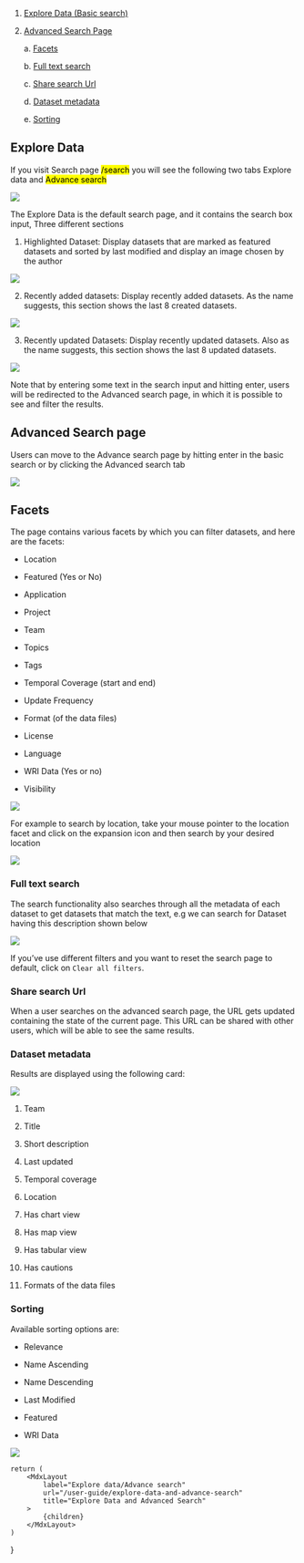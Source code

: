 
1. [Explore Data (Basic search)](#Explore-Data)
2. [Advanced Search Page](#Advanced-Search-Page)

    a. [Facets](#Facets)

    b. [Full text search](#Full-text-search)

    c. [Share search Url](#Share-search-Url)

    d. [Dataset metadata](#Dataset-metadata)

    e. [Sorting](#Sorting)

## Explore Data

If you visit Search page <mark>/search</mark> you will see the following two tabs Explore data and <mark>Advance search</mark>

<img src="/images/user-guide/explore1.png" />

The Explore Data is the default search page, and it contains the search box input, Three different sections

1. Highlighted Dataset: Display datasets that are marked as featured datasets and sorted by last modified and display an image chosen by the author

<img src="/images/user-guide/explore2.png" />

2. Recently added datasets: Display recently added datasets. As the name suggests, this section shows the last 8 created datasets.

<img src="/images/user-guide/explore3.png" />

3. Recently updated Datasets: Display recently updated datasets. Also as the name suggests, this section shows the last 8 updated datasets.

<img src="/images/user-guide/explore4.png" />

Note that by entering some text in the search input and hitting enter, users will be redirected to the Advanced search page, in which it is possible to see and filter the results.

## Advanced Search page

Users can move to the Advance search page by hitting enter in the basic search or by clicking the Advanced search tab

<img src="/images/user-guide/explore5.png" />

## Facets

The page contains various facets by which you can filter datasets, and here are the facets:

-   Location

-   Featured (Yes or No)

-   Application

-   Project

-   Team

-   Topics

-   Tags

-   Temporal Coverage (start and end)

-   Update Frequency

-   Format (of the data files)

-   License

-   Language

-   WRI Data (Yes or no)

-   Visibility

<img src="/images/user-guide/explore6.png" />

For example to search by location, take your mouse pointer to the location facet and click on the expansion icon and then search by your desired location

<img src="/images/user-guide/explore7.png" />

### Full text search

The search functionality also searches through all the metadata of each dataset to get datasets that match the text, e.g we can search for Dataset having this description shown below

<img src="/images/user-guide/explore8.png" />

If you’ve use different filters and you want to reset the search page to default, click on `Clear all filters`.

### Share search Url

When a user searches on the advanced search page, the URL gets updated containing the state of the current page. This URL can be shared with other users, which will be able to see the same results.

### Dataset metadata

Results are displayed using the following card:

<img src="/images/user-guide/explore9.png" />

1. Team

2. Title

3. Short description

4. Last updated

5. Temporal coverage

6. Location

7. Has chart view

8. Has map view

9. Has tabular view

10. Has cautions

11. Formats of the data files

### Sorting

Available sorting options are:

-   Relevance

-   Name Ascending

-   Name Descending

-   Last Modified

-   Featured

-   WRI Data

<img src="/images/user-guide/explore10.png" />

    return (
        <MdxLayout
            label="Explore data/Advance search"
            url="/user-guide/explore-data-and-advance-search"
            title="Explore Data and Advanced Search"
        >
            {children}
        </MdxLayout>
    )
}
